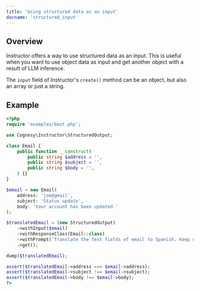 ```yaml
---
title: 'Using structured data as an input'
docname: 'structured_input'
---
```


## Overview

Instructor offers a way to use structured data as an input. This is
useful when you want to use object data as input and get another object
with a result of LLM inference.

The `input` field of Instructor's `create()` method
can be an object, but also an array or just a string.


## Example

```php
<?php
require 'examples/boot.php';

use Cognesy\Instructor\StructuredOutput;

class Email {
    public function __construct(
        public string $address = '',
        public string $subject = '',
        public string $body = '',
    ) {}
}

$email = new Email(
    address: 'joe@gmail',
    subject: 'Status update',
    body: 'Your account has been updated.'
);

$translatedEmail = (new StructuredOutput)
    ->withInput($email)
    ->withResponseClass(Email::class)
    ->withPrompt('Translate the text fields of email to Spanish. Keep other fields unchanged.')
    ->get();

dump($translatedEmail);

assert($translatedEmail->address === $email->address);
assert($translatedEmail->subject !== $email->subject);
assert($translatedEmail->body !== $email->body);
?>
```
